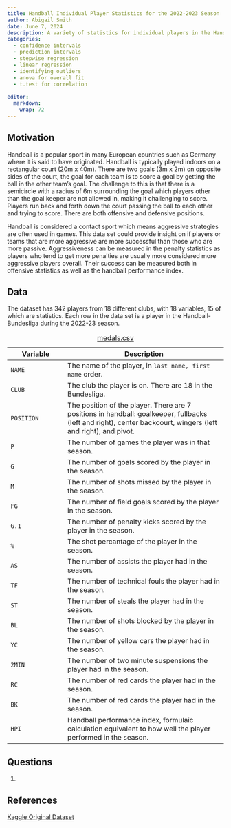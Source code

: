 ```yaml
---
title: Handball Individual Player Statistics for the 2022-2023 Season
author: Abigail Smith
date: June 7, 2024
description: A variety of statistics for individual players in the Handball-Bundesliga for the 2022-23 season.
categories:
  - confidence intervals
  - prediction intervals
  - stepwise regression
  - linear regression
  - identifying outliers
  - anova for overall fit
  - t.test for correlation
  
editor: 
  markdown: 
    wrap: 72
---
```

## Motivation

Handball is a popular sport in many European countries such as Germany where it is said to have originated. Handball is typically played indoors on a rectangular court (20m x 40m). There are two goals (3m x 2m) on opposite sides of the court, the goal for each team is to score a goal by getting the ball in the other team's goal. The challenge to this is that there is a semicircle with a radius of 6m surrounding the goal which players other than the goal keeper are not allowed in, making it challenging to score. Players run back and forth down the court passing the ball to each other and trying to score. There are both offensive and defensive positions. 

Handball is considered a contact sport which means aggressive strategies are often used in games. This data set could provide insight on if players or teams that are more aggressive are more successful than those who are more passive. Aggressiveness can be measured in the penalty statistics as players who tend to get more penalties are usually more considered more aggressive players overall. Their success can be measured both in offensive statistics as well as the handball performance index.  

## Data

The dataset has 342 players from 18 different clubs, with 18 variables, 15 of which are statistics. Each row in the data set is a player in the Handball-Bundesliga during the 2022-23 season. 

| Variable | Description |
|-------------------|-----------------------------------------------------|
| `NAME` | The name of the player, in `last name, first name` order. |
| `CLUB` | The club the player is on. There are 18 in the Bundesliga.|
| `POSITION`| The position of the player. There are 7 positions in handball: goalkeeper, fullbacks (left and right), center backcourt, wingers (left and right), and pivot.  |
| `P` | The number of games the player was in that season. |
| `G` | The number of goals scored by the player in the season. |
| `M` | The number of shots missed by the player in the season. |
| `FG` | The number of field goals scored by the player in the season. |
| `G.1` | The number of penalty kicks scored by the player in the season. |
| `%` | The shot percantage of the player in the season. |
| `AS` | The number of assists the player had in the season. |
| `TF` | The number of technical fouls the player had in the season. |
| `ST` | The number of steals the player had in the season. |
| `BL` | The number of shots blocked by the player in the season. |
| `YC` | The number of yellow cars the player had in the season. |
| `2MIN` | The number of two minute suspensions the player had in the season. |
| `RC` | The number of red cards the player had in the season. |
| `BK` | The number of red cards the player had in the season. |
| `HPI` | Handball performance index, formulaic calculation equivalent to how well the player performed in the season. |

: [medals.csv](medals.csv){target="_blank"}


## Questions

1.    

## References

[Kaggle Original Dataset](https://www.kaggle.com/datasets/nemanjagojkovic/handball-bundesliga-stats-202223)

